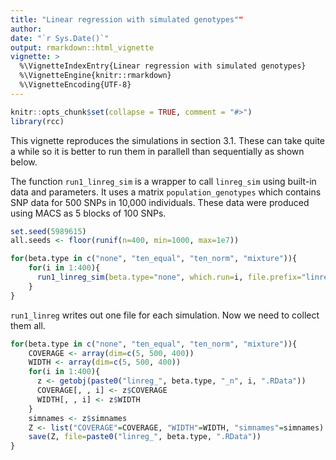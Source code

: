 ```yaml
---
title: "Linear regression with simulated genotypes""
author: 
date: "`r Sys.Date()`"
output: rmarkdown::html_vignette
vignette: >
  %\VignetteIndexEntry{Linear regression with simulated genotypes}
  %\VignetteEngine{knitr::rmarkdown}
  %\VignetteEncoding{UTF-8}
---
```


```r
knitr::opts_chunk$set(collapse = TRUE, comment = "#>")
library(rcc)
```

This vignette reproduces the simulations in section 3.1. These can take quite a while so it is better to run them in parallell than sequentially as shown below.

The function `run1_linreg_sim` is a wrapper to call `linreg_sim` using built-in data and parameters. It uses a matrix `population_genotypes` which contains SNP data for 500 SNPs in 10,000 individuals. These data were produced using MACS as 5 blocks of 100 SNPs.

```r
set.seed(5989615)
all.seeds <- floor(runif(n=400, min=1000, max=1e7))

for(beta.type in c("none", "ten_equal", "ten_norm", "mixture")){
    for(i in 1:400){
      run1_linreg_sim(beta.type="none", which.run=i, file.prefix="linreg", seed=all.seeds[i])
    }
}
```

`run1_linreg` writes out one file for each simulation. Now we need to collect them all.

```r
for(beta.type in c("none", "ten_equal", "ten_norm", "mixture")){
    COVERAGE <- array(dim=c(5, 500, 400))
    WIDTH <- array(dim=c(5, 500, 400))
    for(i in 1:400){
      z <- getobj(paste0("linreg_", beta.type, "_n", i, ".RData"))
      COVERAGE[, , i] <- z$COVERAGE
      WIDTH[, , i] <- z$WIDTH
    }
    simnames <- z$simnames
    Z <- list("COVERAGE"=COVERAGE, "WIDTH"=WIDTH, "simnames"=simnames)
    save(Z, file=paste0("linreg_", beta.type, ".RData"))
}
```
